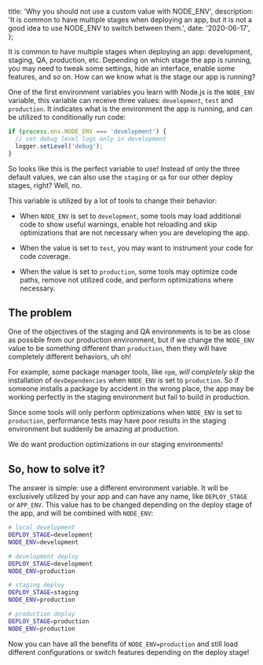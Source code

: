 
  title: 'Why you should not use a custom value with NODE_ENV',
  description:
    'It is common to have multiple stages when deploying an app, but it is not a good idea to use NODE_ENV to switch between them.',
  date: '2020-06-17',
};



It is common to have multiple stages when deploying an app: development, staging, QA, production, etc. Depending on which stage the app is running, you may need to tweak some settings, hide an interface, enable some features, and so on. How can we know what is the stage our app is running?

One of the first environment variables you learn with Node.js is the `NODE_ENV` variable, this variable can receive three values: `development`, `test` and `production`. It indicates what is the environment the app is running, and can be utilized to conditionally run code:

```js
if (process.env.NODE_ENV === 'development') {
  // set debug level logs only in development
  logger.setLevel('debug');
}
```

So looks like this is the perfect variable to use! Instead of only the three default values, we can also use the `staging` or `qa` for our other deploy stages, right? Well, no.

This variable is utilized by a lot of tools to change their behavior:

- When `NODE_ENV` is set to `development`, some tools may load additional code to show useful warnings, enable hot reloading and skip optimizations that are not necessary when you are developing the app.

- When the value is set to `test`, you may want to instrument your code for code coverage.

- When the value is set to `production`, some tools may optimize code paths, remove not utilized code, and perform optimizations where necessary.

## The problem

One of the objectives of the staging and QA environments is to be as close as possible from our production environment, but if we change the `NODE_ENV` value to be something different than `production`, then they will have completely different behaviors, uh oh!

For example, some package manager tools, like `npm`, _will completely skip_ the installation of `devDependencies` when `NODE_ENV` is set to `production`. So if someone installs a package by accident in the wrong place, the app may be working perfectly in the staging environment but fail to build in production.

Since some tools will only perform optimizations when `NODE_ENV` is set to `production`, performance tests may have poor results in the staging environment but suddenly be amazing at production.

We do want production optimizations in our staging environments!

## So, how to solve it?

The answer is simple: use a different environment variable. It will be exclusively utilized by your app and can have any name, like `DEPLOY_STAGE` or `APP_ENV`. This value has to be changed depending on the deploy stage of the app, and will be combined with `NODE_ENV`:

```bash
# local development
DEPLOY_STAGE=development
NODE_ENV=development

# development deploy
DEPLOY_STAGE=development
NODE_ENV=production

# staging deploy
DEPLOY_STAGE=staging
NODE_ENV=production

# production deploy
DEPLOY_STAGE=production
NODE_ENV=production
```

Now you can have all the benefits of `NODE_ENV=production` and still load different configurations or switch features depending on the deploy stage!
